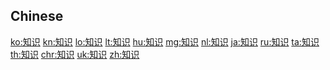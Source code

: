 {{also|知識}}
==Chinese==
{{zh-see|知識}}

[[ko:知识]]
[[kn:知识]]
[[lo:知识]]
[[lt:知识]]
[[hu:知识]]
[[mg:知识]]
[[nl:知识]]
[[ja:知识]]
[[ru:知识]]
[[ta:知识]]
[[th:知识]]
[[chr:知识]]
[[uk:知识]]
[[zh:知识]]